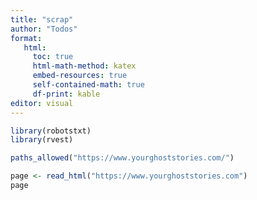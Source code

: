 ```yaml
---
title: "scrap"
author: "Todos"
format:
   html:
     toc: true
     html-math-method: katex
     embed-resources: true
     self-contained-math: true
     df-print: kable
editor: visual
---
```


```r
library(robotstxt)
library(rvest)
```

```r
paths_allowed("https://www.yourghoststories.com/")
```

```r
page <- read_html("https://www.yourghoststories.com")
page
```